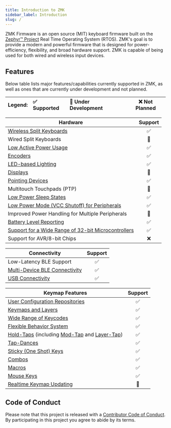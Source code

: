 ```yaml
---
title: Introduction to ZMK
sidebar_label: Introduction
slug: /
---
```



ZMK Firmware is an open source (MIT) keyboard firmware built on the [Zephyr™ Project](https://zephyrproject.org/) Real Time Operating System (RTOS).
ZMK's goal is to provide a modern and powerful firmware that is designed for power-efficiency, flexibility, and broad hardware support.
ZMK is capable of being used for both wired and wireless input devices.

## Features

Below table lists major features/capabilities currently supported in ZMK, as well as ones that are currently under development and not planned.

<Columns>
  <Column className="full-width-table">

| Legend: | ✅ Supported | 🚧 Under Development | ❌ Not Planned |
| :------ | :----------- | :------------------- | -------------- |

  </Column>
</Columns>

<Columns>
  <Column className="full-width-table">

| Hardware                                                                                                      | Support |
| ------------------------------------------------------------------------------------------------------------- | :-----: |
| [Wireless Split Keyboards](features/split-keyboards.md)                                                       |   ✅    |
| Wired Split Keyboards                                                                                         |   🚧    |
| [Low Active Power Usage](/power-profiler)                                                                     |   ✅    |
| [Encoders](features/encoders.md)                                                                              |   ✅    |
| [LED-based Lighting](features/lighting.md)                                                                    |   ✅    |
| [Displays](features/displays.md)                                                                              |   🚧    |
| [Pointing Devices](features/pointing.md)                                                                      |   ✅    |
| Multitouch Touchpads (PTP)                                                                                    |   🚧    |
| [Low Power Sleep States](features/low-power-states.md)                                                        |   ✅    |
| [Low Power Mode (VCC Shutoff) for Peripherals](keymaps/behaviors/power.md)                                    |   ✅    |
| Improved Power Handling for Multiple Peripherals                                                              |   🚧    |
| [Battery Level Reporting](features/battery.md)                                                                |   ✅    |
| [Support for a Wide Range of 32-bit Microcontrollers](https://docs.zephyrproject.org/3.5.0/boards/index.html) |   ✅    |
| Support for AVR/8-bit Chips                                                                                   |   ❌    |

  </Column>
  <Column className="full-width-table">

| Connectivity                                                    | Support |
| --------------------------------------------------------------- | :-----: |
| Low-Latency BLE Support                                         |   ✅    |
| [Multi-Device BLE Connectivity](features/bluetooth.md#profiles) |   ✅    |
| [USB Connectivity](keymaps/behaviors/outputs.md)                |   ✅    |

| Keymap Features                                                                                                                                        | Support |
| ------------------------------------------------------------------------------------------------------------------------------------------------------ | :-----: |
| [User Configuration Repositories](user-setup.mdx)                                                                                                      |   ✅    |
| [Keymaps and Layers](keymaps/index.mdx)                                                                                                                |   ✅    |
| [Wide Range of Keycodes](keymaps/list-of-keycodes.mdx)                                                                                                 |   ✅    |
| [Flexible Behavior System](keymaps/behaviors/index.mdx)                                                                                                |   ✅    |
| [Hold-Taps](keymaps/behaviors/hold-tap.mdx) (including [Mod-Tap](keymaps/behaviors/mod-tap.md) and [Layer-Tap](keymaps/behaviors/layers.md#layer-tap)) |   ✅    |
| [Tap-Dances](keymaps/behaviors/tap-dance.mdx)                                                                                                          |   ✅    |
| [Sticky (One Shot) Keys](keymaps/behaviors/sticky-key.md)                                                                                              |   ✅    |
| [Combos](keymaps/combos.md)                                                                                                                            |   ✅    |
| [Macros](keymaps/behaviors/macros.md)                                                                                                                  |   ✅    |
| [Mouse Keys](keymaps/behaviors/mouse-emulation.md)                                                                                                     |   ✅    |
| [Realtime Keymap Updating](features/studio.md)                                                                                                         |   🚧    |

  </Column>
</Columns>

## Code of Conduct

Please note that this project is released with a [Contributor Code of Conduct](https://www.contributor-covenant.org/version/2/0/code_of_conduct/).
By participating in this project you agree to abide by its terms.
